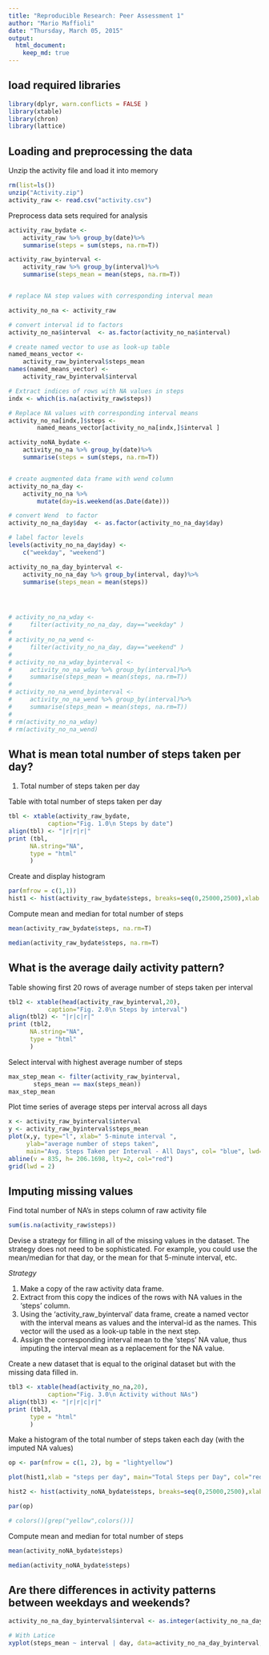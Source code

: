 ```yaml
---
title: "Reproducible Research: Peer Assessment 1"
author: "Mario Maffioli"
date: "Thursday, March 05, 2015"
output: 
  html_document:
    keep_md: true
---
```

## load required libraries
```r
library(dplyr, warn.conflicts = FALSE )
library(xtable)
library(chron)
library(lattice)

```

## Loading and preprocessing the data

Unzip the activity file and load it into memory
```r
rm(list=ls())
unzip("Activity.zip")
activity_raw <- read.csv("activity.csv")


```

Preprocess data sets required for analysis
```r
activity_raw_bydate <- 
    activity_raw %>% group_by(date)%>%
    summarise(steps = sum(steps, na.rm=T))

activity_raw_byinterval <- 
    activity_raw %>% group_by(interval)%>%
    summarise(steps_mean = mean(steps, na.rm=T))


# replace NA step values with corresponding interval mean

activity_no_na <- activity_raw

# convert interval id to factors
activity_no_na$interval  <- as.factor(activity_no_na$interval)

# create named vector to use as look-up table
named_means_vector <- 
    activity_raw_byinterval$steps_mean
names(named_means_vector) <- 
    activity_raw_byinterval$interval

# Extract indices of rows with NA values in steps
indx <- which(is.na(activity_raw$steps))

# Replace NA values with corresponding interval means
activity_no_na[indx,]$steps <- 
        named_means_vector[activity_no_na[indx,]$interval ]

activity_noNA_bydate <- 
    activity_no_na %>% group_by(date)%>%
    summarise(steps = sum(steps, na.rm=T))


# create augmented data frame with wend column
activity_no_na_day <- 
    activity_no_na %>%
        mutate(day=is.weekend(as.Date(date)))

# convert Wend  to factor
activity_no_na_day$day  <- as.factor(activity_no_na_day$day)

# label factor levels
levels(activity_no_na_day$day) <- 
    c("weekday", "weekend")

activity_no_na_day_byinterval <- 
    activity_no_na_day %>% group_by(interval, day)%>%
    summarise(steps_mean = mean(steps))




# activity_no_na_wday <- 
#     filter(activity_no_na_day, day=="weekday" )
# 
# activity_no_na_wend <- 
#     filter(activity_no_na_day, day=="weekend" )
# 
# activity_no_na_wday_byinterval <- 
#     activity_no_na_wday %>% group_by(interval)%>%
#     summarise(steps_mean = mean(steps, na.rm=T))
# 
# activity_no_na_wend_byinterval <- 
#     activity_no_na_wend %>% group_by(interval)%>%
#     summarise(steps_mean = mean(steps, na.rm=T))
# 
# rm(activity_no_na_wday)
# rm(activity_no_na_wend)


```


## What is mean total number of steps taken per day?

1. Total number of steps taken per day

Table with total number of steps taken per day
```r

tbl <- xtable(activity_raw_bydate,
           caption="Fig. 1.0\n Steps by date")
align(tbl) <- "|r|r|r|"
print (tbl,
      NA.string="NA",
      type = "html"
      )

```


Create and display histogram
```r
par(mfrow = c(1,1))
hist1 <- hist(activity_raw_bydate$steps, breaks=seq(0,25000,2500),xlab = "steps per day", main="Total Steps/Day", col="red", ylim=c(0,25))


```

Compute mean and median for total number of steps
```r
mean(activity_raw_bydate$steps, na.rm=T)

median(activity_raw_bydate$steps, na.rm=T)

```



## What is the average daily activity pattern?

Table showing first 20 rows of average number of steps taken per interval
```r

tbl2 <- xtable(head(activity_raw_byinterval,20),
           caption="Fig. 2.0\n Steps by interval")
align(tbl2) <- "|r|c|r|"
print (tbl2,
      NA.string="NA",
      type = "html"
      )

```


Select interval with highest average number of steps
```r
max_step_mean <- filter(activity_raw_byinterval, 
       steps_mean == max(steps_mean))
max_step_mean
```

Plot time series of average steps per interval across all days
```r
x <- activity_raw_byinterval$interval
y <- activity_raw_byinterval$steps_mean
plot(x,y, type="l", xlab=" 5-minute interval ",
     ylab="average number of steps taken",
     main="Avg. Steps Taken per Interval - All Days", col= "blue", lwd=2)
abline(v = 835, h= 206.1698, lty=2, col="red")
grid(lwd = 2)

```

## Imputing missing values

Find total number of NA's in steps column of raw activity file
```r
sum(is.na(activity_raw$steps))

```

Devise a strategy for filling in all of the missing values in the dataset. The strategy does not need to be sophisticated. For example, you could use the mean/median for that day, or the mean for that 5-minute interval, etc.

*Strategy*

1. Make a copy of the raw activity data frame.
2. Extract from this copy the indices of the rows with NA values in the 'steps' column.
3. Using the 'activity_raw_byinterval' data frame, create a named vector with the interval means as values and the interval-id as the names. This vector will the used as a look-up table in the next step.
4. Assign the corresponding interval mean to the 'steps' NA value, thus imputing  the interval mean as a replacement for the NA value.


Create a new dataset that is equal to the original dataset but with the missing data filled in.
```r

tbl3 <- xtable(head(activity_no_na,20),
           caption="Fig. 3.0\n Activity without NAs")
align(tbl3) <- "|r|r|c|r|"
print (tbl3,
      type = "html"
      )

```

Make a histogram of the total number of steps taken each day (with the imputed NA values)
```r
op <- par(mfrow = c(1, 2), bg = "lightyellow")

plot(hist1,xlab = "steps per day", main="Total Steps per Day", col="red", ylim=c(0,30))

hist2 <- hist(activity_noNA_bydate$steps, breaks=seq(0,25000,2500),xlab = "steps per day", main="Total Steps/Day (imputeds NA's)", col="cornflowerblue", ylim=c(0,30))

par(op)

# colors()[grep("yellow",colors())]

```

Compute mean and median for total number of steps
```r
mean(activity_noNA_bydate$steps)

median(activity_noNA_bydate$steps)

```
## Are there differences in activity patterns between weekdays and weekends?

```r
activity_no_na_day_byinterval$interval <- as.integer(activity_no_na_day_byinterval$interval)

# With Latice
xyplot(steps_mean ~ interval | day, data=activity_no_na_day_byinterval, type = "l", layout = c(1, 2),ylab="avg. number steps", main="Average Steps by Five Minute Interval")

```


